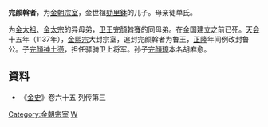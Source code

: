 '''完颜斡者'''，为[[金朝|金朝]][[宗室|宗室]]，金世祖[[劾里鉢|劾里鉢]]的儿子。母亲徒单氏。

为[[金太祖|金太祖]]、[[金太宗|金太宗]]的异母弟，[[卫王|卫王]][[完顏斡賽|完顏斡賽]]的同母弟。在金国建立之前已死。[[天会_(金)|天会]]十五年（1137年），[[金熙宗|金熙宗]]大封宗室，追封完颜斡者为鲁王，[[正隆|正隆]]年间例改封鲁公。子[[完顏神土懣|完顏神土懣]]，担任骠骑卫上将军。孙子[[完顏璋|完顏璋]]本名胡麻愈。
== 資料 ==
*《[[金史|金史]]》卷六十五 列传第三

[[Category:金朝宗室|Category:金朝宗室]]
[[Category:完颜氏|W]]